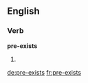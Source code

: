 ==English==

===Verb===
'''pre-exists'''

# {{third-person singular of|pre-exist}}

[[de:pre-exists]]
[[fr:pre-exists]]